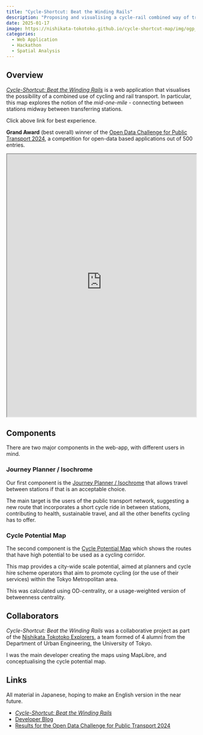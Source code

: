 ```yaml
---
title: "Cycle-Shortcut: Beat the Winding Rails"
description: "Proposing and visualising a cycle-rail combined way of travel throughout Tokyo; a project as part of the Nishikata Tokotoko Explorers."
date: 2025-01-17
image: https://nishikata-tokotoko.github.io/cycle-shortcut-map/img/ogp_index.png
categories:
  - Web Application
  - Hackathon
  - Spatial Analysis
---
```


## Overview

[*Cycle-Shortcut: Beat the Winding Rails*](https://nishikata-tokotoko.github.io/cycle-shortcut-map/) is a web application that visualises the possibility of a combined use of cycling and rail transport. In particular, this map explores the notion of the *mid-one-mile* - connecting between stations midway between transferring stations.

Click above link for best experience.

**Grand Award** (best overall) winner of the [Open Data Challenge for Public Transport 2024](https://challenge2024.odpt.org/index-e.html), a competition for open-data based applications out of 500 entries.

::: column-page
<iframe src="https://nishikata-tokotoko.github.io/cycle-shortcut-map/" width="100%" height="700px"></iframe>
:::

## Components

There are two major components in the web-app, with different users in mind.

### Journey Planner / Isochrome

Our first component is the [Journey Planner / Isochrome](https://nishikata-tokotoko.github.io/cycle-shortcut-map/map.html) that allows travel between stations if that is an acceptable choice.

The main target is the users of the public transport network, suggesting a new route that incorporates a short cycle ride in between stations, contributing to health, sustainable travel, and all the other benefits cycling has to offer.

### Cycle Potential Map

The second component is the [Cycle Potential Map](https://nishikata-tokotoko.github.io/cycle-shortcut-map/cycle_station.html) which shows the routes that have high potential to be used as a cycling corridor. 

This map provides a city-wide scale potential, aimed at planners and cycle hire scheme operators that aim to promote cycling (or the use of their services) within the Tokyo Metropolitan area. 

This was calculated using OD-centrality, or a usage-weighted version of betweenness centrality.

## Collaborators

*Cycle-Shortcut: Beat the Winding Rails* was a collaborative project as part of the [Nishikata Tokotoko Explorers](https://nishikata-tokotoko.github.io/), a team formed of 4 alumni from the Department of Urban Engineering, the University of Tokyo.

I was the main developer creating the maps using MapLibre, and conceptualising the cycle potential map.

## Links

All material in Japanese, hoping to make an English version in the near future.

- [*Cycle-Shortcut: Beat the Winding Rails*](https://nishikata-tokotoko.github.io/cycle-shortcut-map/)
- [Developer Blog](https://note.com/nishitoko)
- [Results for the Open Data Challenge for Public Transport 2024](https://challenge2024.odpt.org/report.html)

